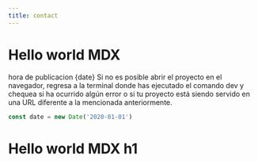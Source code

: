 ```yaml
---
title: contact
---
```




# Hello world MDX
hora de publicacion {date}
Si no es posible abrir el proyecto en el navegador, regresa a la terminal donde has ejecutado el comando dev y chequea si ha ocurrido algún error o si tu proyecto está siendo servido en una URL diferente a la mencionada anteriormente.


```jsx
const date = new Date('2020-01-01')
```

<h1> Hello world MDX h1 </h1>
